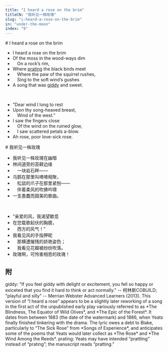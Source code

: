 ```yaml
---
title: "I heard a rose on the brim"
titleCN: "我听见一株玫瑰"
slug: "i-heard-a-rose-on-the-brim"
in: "under-the-moon"
index: "9"
---
```


<PoemContent>

<PoemSection>
# I heard a rose on the brim

- I heard a rose on the brim
- Of the moss in the wood-ways dim
-  On a rock’s rim,
- Where [prating](#2) the black birds meet
-  Where the paw of the squirrel rushes,
-  Sing to the soft wind’s gushes
- A song that was [giddy](#1) and sweet.

<br />

- “Dear wind I long to rest
- Upon thy song-heaved breast,
-  Wind of the west.”
- I saw the fingers close
-  Of the wind on the ruined glow,
-  I saw scattered petals a-blow.
- Ah rose, poor love-sick rose.

</PoemSection>

<PoemSection>
# 我听见一株玫瑰 

- 我听见一株玫瑰在幽暗
- 林间道旁的苔藓边缘
- 　一块岩石畔——
- 乌鹊在那里叫喳喳相聚，
- 　松鼠的爪子在那里紧刨——
- 　伴着柔风的吹拂吟啸
- 一支愚蠢而甜美的歌曲。

<br />

- “亲爱的风，我渴望歇息
- 在您载歌起伏的胸臆，
- 　西方的风气！”
- 我看见风的手指狎昵
- 　那横遭摧残的娇艳姿色；
- 　我看见花瓣被纷纷吹落。
- 玫瑰啊，可怜害相思的玫瑰！

</PoemSection>

</PoemContent>

<PoemTranslator translator="傅浩"/>

## 附

<PoemAppendix source="维护者注——">
<PoemFootnote index={1}>
giddy: "If you feel giddy with delight or excitement, you fell so happy or exiceted that you find it hard to think or act normally." -- 柯林斯COBUILD; "playful and silly" -- Merrian Webster Advanced Learners (2013).
</PoemFootnote>
</PoemAppendix>


<PoemAppendix source="George Bornstein—">
<PoemFootnote>
This version of “I heard a rose” appears to be a slightly later reworking of a song in the first act of the unpublished early play variously referred to as *The Blindness, The Equator of Wild Olives*, and *The Epic of the Forest*. It dates from between 1883 (the date of the watermark) and 1886, when Yeats finally finished tinkering with the drama. The lyric owes a debt to Blake, particularly to “The Sick Rose” from *Songs of Experience*, and anticipates some of the poems that Yeats would later collect as *The Rose* and *The Wind Among the Reeds*.
</PoemFootnote>

<PoemFootnote index={2}>
prating: Yeats may have intended “prattling” instead of “prating”; the manuscript reads “pratting.”
</PoemFootnote>
</PoemAppendix>
